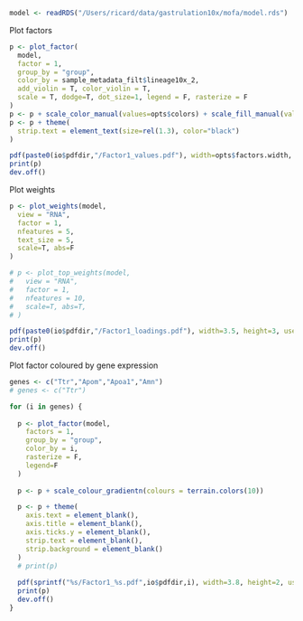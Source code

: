 
```r
model <- readRDS("/Users/ricard/data/gastrulation10x/mofa/model.rds")
```

<!-- Factor 1  -->

Plot factors
```r
p <- plot_factor(
  model,
  factor = 1,
  group_by = "group",
  color_by = sample_metadata_filt$lineage10x_2, 
  add_violin = T, color_violin = T,
  scale = T, dodge=T, dot_size=1, legend = F, rasterize = F
)
p <- p + scale_color_manual(values=opts$colors) + scale_fill_manual(values=opts$colors)
p <- p + theme(
  strip.text = element_text(size=rel(1.3), color="black")
)

pdf(paste0(io$pdfdir,"/Factor1_values.pdf"), width=opts$factors.width, height=opts$factors.height, useDingbats = F)
print(p)
dev.off()
```

Plot weights
```r
p <- plot_weights(model,
  view = "RNA",
  factor = 1,
  nfeatures = 5,
  text_size = 5,
  scale=T, abs=F
)

# p <- plot_top_weights(model, 
#   view = "RNA", 
#   factor = 1, 
#   nfeatures = 10,
#   scale=T, abs=T, 
# )

pdf(paste0(io$pdfdir,"/Factor1_loadings.pdf"), width=3.5, height=3, useDingbats = F)
print(p)
dev.off()
```

Plot factor coloured by gene expression
```r
genes <- c("Ttr","Apom","Apoa1","Amn")
# genes <- c("Ttr")

for (i in genes) {
  
  p <- plot_factor(model,
    factors = 1,
    group_by = "group",
    color_by = i,
    rasterize = F,
    legend=F
  )
  
  p <- p + scale_colour_gradientn(colours = terrain.colors(10))

  p <- p + theme(
    axis.text = element_blank(),
    axis.title = element_blank(),
    axis.ticks.y = element_blank(),
    strip.text = element_blank(),
    strip.background = element_blank()
  )
  # print(p)
  
  pdf(sprintf("%s/Factor1_%s.pdf",io$pdfdir,i), width=3.8, height=2, useDingbats = F)
  print(p)
  dev.off()
}
```






